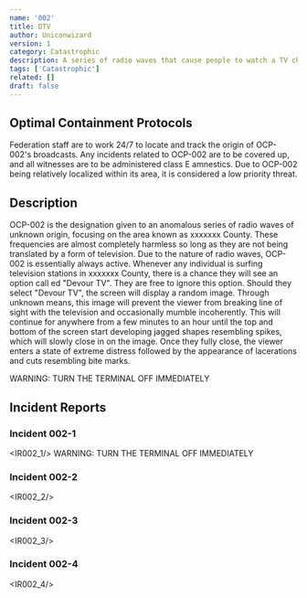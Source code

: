 ```yaml
---
name: '002'
title: DTV
author: Uniconwizard
version: 1
category: Catastrophic
description: A series of radio waves that cause people to watch a TV channel that causes them to go insane.
tags: ['Catastrophic']
related: []
draft: false
---
```


## Optimal Containment Protocols
Federation staff are to work 24/7 to locate and track the origin of OCP-002's broadcasts.
Any incidents related to OCP-002 are to be covered up, and all witnesses are to be administered class E amnestics.
Due to OCP-002 being relatively localized within its area, it is considered a low priority threat.

## Description
OCP-002 is the designation given to an anomalous series of radio waves of unknown origin,
focusing on the area known as <Redacted>xxxxxxx</Redacted> County.
These frequencies are almost completely harmless so long as they are not being translated by a form of television.
Due to the nature of radio waves, OCP-002 is essentially always active.
Whenever any individual is surfing television stations in <Redacted>xxxxxxx</Redacted> County,
there is a chance they will see an option call ed "Devour TV".
They are free to ignore this option. Should they select "Devour TV", the screen will display a random image.
Through unknown means, this image will prevent the viewer from breaking line of sight with the television and occasionally mumble incoherently.
This will continue for anywhere from a few minutes to an hour until the top and bottom of the screen start developing jagged shapes resembling spikes,
which will slowly close in on the image. Once they fully close, the viewer <Blurred>enters a state of ext</Blurred>reme distress
fol<Blurred>lowed by the appearance of lacerations
and</Blurred> <Blurred>cuts resembling</Blurred> bite marks.
        
<Warning>WARNING: TURN THE TERMINAL OFF IMMEDIATELY</Warning>

## Incident Reports
### Incident 002-1
<IR002_1/>
<Warning>WARNING: TURN THE TERMINAL OFF IMMEDIATELY</Warning>
### Incident 002-2
<IR002_2/>
### Incident 002-3
<IR002_3/>
### Incident 002-4
<IR002_4/>